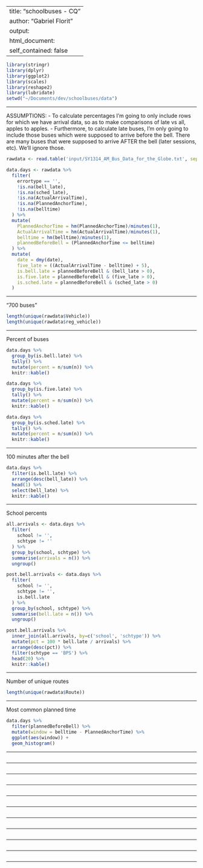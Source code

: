 
---
title: "schoolbuses - CQ"
author: "Gabriel Florit"
output:
  html_document:
    self_contained: false
---

```r
library(stringr)
library(dplyr)
library(ggplot2)
library(scales)
library(reshape2)
library(lubridate)
setwd("~/Documents/dev/schoolbuses/data")
```

****
ASSUMPTIONS:
- To calculate percentages I'm going to only include rows for which we have arrival data, so as to make comparisons of late vs all, apples to apples.
- Furthermore, to calculate late buses, I'm only going to include those buses which were supposed to arrive before the bell. There are many buses that were supposed to arrive AFTER the bell (later sessions, etc). We'll ignore those.
```r
rawdata <- read.table('input/SY1314_AM_Bus_Data_for_the_Globe.txt', sep='\t', header=TRUE)

data.days <- rawdata %>%
  filter(
    errortype == '',
    !is.na(bell_late),
    !is.na(sched_late),
    !is.na(ActualArrivalTime),
    !is.na(PlannedAnchorTime),
    !is.na(belltime)
  ) %>%
  mutate(
    PlannedAnchorTime = hm(PlannedAnchorTime)/minutes(1),
    ActualArrivalTime = hm(ActualArrivalTime)/minutes(1),
    belltime = hm(belltime)/minutes(1),
    plannedBeforeBell = (PlannedAnchorTime <= belltime)
  ) %>%
  mutate(
    date = dmy(date),
    five_late = ((ActualArrivalTime - belltime) + 5),
    is.bell.late = plannedBeforeBell & (bell_late > 0),
    is.five.late = plannedBeforeBell & (five_late > 0),
    is.sched.late = plannedBeforeBell & (sched_late > 0)
  )
```

****
"700 buses"
```r
length(unique(rawdata$Vehicle))
length(unique(rawdata$reg_vehicle))
```

****
Percent of buses
```r
data.days %>%
  group_by(is.bell.late) %>%
  tally() %>%
  mutate(percent = n/sum(n)) %>%
  knitr::kable()

data.days %>%
  group_by(is.five.late) %>%
  tally() %>%
  mutate(percent = n/sum(n)) %>%
  knitr::kable()

data.days %>%
  group_by(is.sched.late) %>%
  tally() %>%
  mutate(percent = n/sum(n)) %>%
  knitr::kable()
```

****
100 minutes after the bell
```r
data.days %>%
  filter(is.bell.late) %>%
  arrange(desc(bell_late)) %>%
  head(1) %>%
  select(bell_late) %>%
  knitr::kable()
```


****
School percents
```r
all.arrivals <- data.days %>%
  filter(
    school != '',
    schtype != ''
  ) %>%
  group_by(school, schtype) %>%
  summarise(arrivals = n()) %>%
  ungroup()

post.bell.arrivals <- data.days %>%
  filter(
    school != '',
    schtype != '',
    is.bell.late
  ) %>%
  group_by(school, schtype) %>%
  summarise(bell.late = n()) %>%
  ungroup()

post.bell.arrivals %>%
  inner_join(all.arrivals, by=c('school', 'schtype')) %>%
  mutate(pct = 100 * bell.late / arrivals) %>%
  arrange(desc(pct)) %>%
  filter(schtype == 'BPS') %>%
  head(20) %>%
  knitr::kable()
```

****
Number of unique routes
```r
length(unique(rawdata$Route))
```


****
Most common planned time
```r
data.days %>%
  filter(plannedBeforeBell) %>%
  mutate(window = belltime - PlannedAnchorTime) %>%
  ggplot(aes(window)) +
  geom_histogram()
```


****
```r



```


****
```r



```


****
```r



```


****
```r



```


****
```r



```


****
```r



```


****
```r



```


****
```r



```


****
```r



```


****
```r



```


****
```r



```


